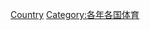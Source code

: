 {{Commons category|1956 in sports by country}}
{{Year by category
|m=1
|c=9
|d=5
|y=6
|cat=各國體育
|sortkey=1956
}}

[[Category:1956年體育|Country]]
[[Category:各年各国体育|Category:各年各国体育]]